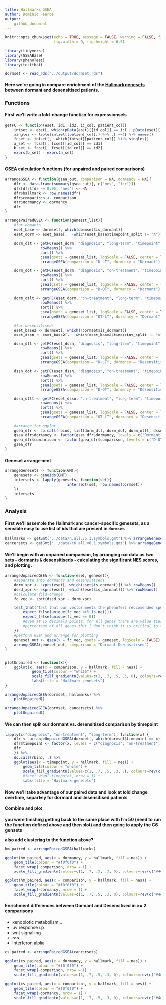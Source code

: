 ```yaml
---
title: Hallmarks GSEA
author: Dominic Pearce
output:
    github_document
---
```


```r
knitr::opts_chunk$set(echo = TRUE, message = FALSE, warning = FALSE, fig.align = 'center', 
                      fig.width = 9, fig.height = 6.5)
```

<!--
//TODO  -When having two scores with the same name its average was used. 
        -Zeros were removed. 
        -Scores without names (which can not be in any signature) removed. 
        -Non complete cases (i.e. NAs, NaNs) were removed
-->


```r
library(tidyverse)
library(GSEABase)
library(phenoTest)
library(testthat)
```

```r
dormset <- read_rds("../output/dormset.rds")
```

#### Here we're going to compare enrichment of the [Hallmark genesets](https://www.ncbi.nlm.nih.gov/pubmed/26771021) between dormant and desensitised patients.

### Functions

#### First we'll write a fold-change function for expressionsets

```r
getFC <- function(eset, id1, id2, id_col, patient_col){
    intset <- eset[, which(pData(eset)[[id_col]] == id1 | pData(eset)[[id_col]] == id2)]
    singles <- table(intset[[patient_col]]) %>% .[.==1] %>% names()
    fcset <- intset[, -which(intset[[patient_col]] %in% singles)]
    a_set <- fcset[, fcset[[id_col]] == id1]
    b_set <- fcset[, fcset[[id_col]] == id2]
    exprs(b_set) - exprs(a_set)
}
```

#### GSEA calculation functions (for unpaired and paired comparisons)

```r
arrangeGSEA <- function(gsea_out, comparison = NA, dormancy = NA){
    dfr <- data.frame(summary(gsea_out)[, c("nes", "fdr")])
    dfr[dfr$fdr >= 0.05, "nes"] <- NA
    dfr$hallmark <- row.names(dfr)
    dfr$comparison <- comparison
    dfr$dormancy <- dormancy
    dfr
}

arrangePairedGSEA <- function(geneset_list){
    #for domants
    eset_base <- dormset[, which(dormset$is_dormant)]
    eset_dorm <- eset_base[,  -which(eset_base$timepoint_split != "A")]

    dorm_dlt <- getFC(eset_dorm, "diagnosis", "long-term", "timepoint", "patient") %>% 
                rowMeans() %>% 
                sort() %>% 
                gsea(gsets = geneset_list, logScale = FALSE, center = TRUE) %>% 
                arrangeGSEA(comparison = "D-LT", dormancy = "Dormant")

    dorm_dot <- getFC(eset_dorm, "diagnosis", "on-treatment", "timepoint", "patient") %>% 
                rowMeans() %>% 
                sort() %>% 
                gsea(gsets = geneset_list, logScale = FALSE, center = TRUE) %>% 
                arrangeGSEA(comparison = "D-OT", dormancy = "Dormant")

    dorm_otlt <- getFC(eset_dorm, "on-treatment", "long-term", "timepoint", "patient") %>% 
                rowMeans() %>% 
                sort() %>% 
                gsea(gsets = geneset_list, logScale = FALSE, center = TRUE) %>% 
                arrangeGSEA(comparison = "OT-LT", dormancy = "Dormant")

    #for desensitiseds
    eset_base2 <- dormset[, which(!dormset$is_dormant)]
    eset_dssn <- eset_base2[,  -which(eset_base2$timepoint_split != "A")]

    dssn_dlt <- getFC(eset_dssn, "diagnosis", "long-term", "timepoint", "patient") %>% 
                rowMeans() %>% 
                sort() %>% 
                gsea(gsets = geneset_list, logScale = FALSE, center = TRUE) %>% 
                arrangeGSEA(comparison = "D-LT", dormancy = "Desensitised")

    dssn_dot <- getFC(eset_dssn, "diagnosis", "on-treatment", "timepoint", "patient") %>% 
                rowMeans() %>% 
                sort() %>% 
                gsea(gsets = geneset_list, logScale = FALSE, center = TRUE) %>% 
                arrangeGSEA(comparison = "D-OT", dormancy = "Desensitised")

    dssn_otlt <- getFC(eset_dssn, "on-treatment", "long-term", "timepoint", "patient") %>% 
                rowMeans() %>% 
                sort() %>% 
                gsea(gsets = geneset_list, logScale = FALSE, center = TRUE) %>% 
                arrangeGSEA(comparison = "OT-LT", dormancy = "Desensitised")

    #arrange for ggplot
    gsea_dfr <- do.call(rbind, list(dorm_dlt, dorm_dot, dorm_otlt, dssn_dlt, dssn_dot, dssn_otlt))
    gsea_dfr$dormancy <- factor(gsea_dfr$dormancy, levels = c("Dormant", "Desensitised")) 
    gsea_dfr$comparison <- factor(gsea_dfr$comparison, levels = c("D-OT", "D-LT", "OT-LT")) 
    gsea_dfr
}
```

#### Geneset arrangement

```r
arrangeGenesets <- function(GMT){
    genesets <- geneIds(GMT)
    intersets <- lapply(genesets, function(set){
                            intersect(set, row.names(dormset))
    })
    intersets
}
```

### Analysis

#### First we'll assemble the Hallmark and cancer-specific genesets, as a sensible easy to use list of ids that are present in `dormset`.

```r
hallmarks <- getGmt("../data/h.all.v6.1.symbols.gmt") %>% arrangeGenesets()
cancersets <- getGmt("../data/c6.all.v6.1.symbols.gmt") %>% arrangeGenesets()
```

#### We'll begin with an unpaired comparison, by arranging our data as two sets - dormants & desensitiseds - calculating the significant **NES** scores, and plotting.

```r

arrangeUnpairedGSEA <- function(eset, geneset){
    #separate into dormants and desensitiseds
    dorm_xpr <- exprs(eset[, which(eset$is_dormant)]) %>% rowMeans()
    dssd_xpr <- exprs(eset[, which(!eset$is_dormant)]) %>% rowMeans()
    #calculate fold-change
    fc_vec <- sort(dssd_xpr - dorm_xpr)

    test_that("test that our vector meets the phenoTest reccomended specs", {
        expect_false(unique(fc_vec %>% is.na()))
        expect_false(unique(fc_vec == 0))
        #even at 15 decimals points, for all genes there are value ties but they're such a small
        #percentage of all genes that I don't think it is critical to the results here
    })
    #perform GSEA and arrange for plotting
    geneset_out <- gsea(x = fc_vec, gsets = geneset, logScale = FALSE)
    arrangeGSEA(geneset_out, comparison = "Dormant-Desensitised")
} 


plotUnpaired <- function(x){
    ggplot(x, aes(x = comparison, y = hallmark, fill = nes)) + 
            geom_tile(colour = "white") +
            scale_fill_gradientn(values=c(1, .7, .5, .3, 0), colours=rev(c("#4eb3d3", "#a8ddb5", "white", "#fee391", "#fe9929")), na.value = "white") +
            labs(title = "Hallmark genesets")
}
```


```r
arrangeUnpairedGSEA(dormset, hallmarks) %>%
    plotUnpaired()

arrangeUnpairedGSEA(dormset, cancersets) %>%
    plotUnpaired()  
```

#### We can then split our dormant vs. desensitised comparison by timepoint

```r
lapply(c("diagnosis", "on-treatment", "long-term"), function(x) {
    dfr <- arrangeUnpairedGSEA(dormset[, which(dormset$timepoint == x)], hallmarks) 
    dfr$timepoint <- factor(x, levels = c("diagnosis", "on-treatment", "long-term"))
    dfr
    }) %>% 
    do.call(rbind, .) %>%
    ggplot(aes(x = timepoint, y = hallmark, fill = nes)) +
        geom_tile(colour = "white") + 
        scale_fill_gradientn(values=c(1, .7, .5, .3, 0), colours=rev(c("#4eb3d3", "#a8ddb5", "white", "#fee391", "#fe9929")), na.value = "white") +
        #facet_wrap(~timepoint, nrow = 1) +
        labs(title = "Hallmark genesets")
```

#### Now we'll take advantage of our paired data and look at fold change overtime, separtely for dormant and desensitised patients

#### Combine and plot

**you were finishing getting back to the same place with hm 50 (need to run the function defined above and then plot) and then going to apply the C6 gensets**

**also add clustering to the function above?**

```r
hm_paired <- arrangePairedGSEA(hallmarks)

ggplot(hm_paired, aes(x = dormancy, y = hallmark, fill = nes)) +
    geom_tile(colour = "#f0f0f0") +
    facet_wrap(~comparison, nrow = 1) +
    scale_fill_gradientn(values=c(1, .7, .5, .3, 0), colours=rev(c("#4eb3d3", "#a8ddb5", "white", "#fee391", "#fe9929")), na.value = "white")

ggplot(hm_paired, aes(x = comparison, y = hallmark, fill = nes)) +
    geom_tile(colour = "#f0f0f0") +
    facet_wrap(~dormancy, nrow = 1) +
    scale_fill_gradientn(values=c(1, .7, .5, .3, 0), colours=rev(c("#4eb3d3", "#a8ddb5", "white", "#fee391", "#fe9929")), na.value = "white")
```

#### Enrichment differences between Dormant and Desensitised in >= 2 comparisons

- xenobiotic metabolism...
- uv response up
- wnt signalling
- ros
- interferon alpha 

```r
cs_paired <- arrangePairedGSEA(cancersets)

ggplot(cs_paired, aes(x = dormancy, y = hallmark, fill = nes)) +
    geom_tile(colour = "#f0f0f0") +
    facet_wrap(~comparison, nrow = 1) +
    scale_fill_gradientn(values=c(1, .7, .5, .3, 0), colours=rev(c("#4eb3d3", "#a8ddb5", "white", "#fee391", "#fe9929")), na.value = "white")

ggplot(cs_paired, aes(x = comparison, y = hallmark, fill = nes)) +
    geom_tile(colour = "#f0f0f0") +
    facet_wrap(~dormancy, nrow = 1) +
    scale_fill_gradientn(values=c(1, .7, .5, .3, 0), colours=rev(c("#4eb3d3", "#a8ddb5", "white", "#fee391", "#fe9929")), na.value = "white")
```



